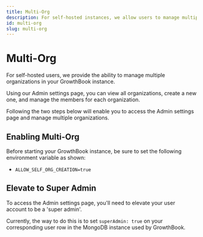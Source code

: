 ```yaml
---
title: Multi-Org
description: For self-hosted instances, we allow users to manage multiple organizations from a single account.
id: multi-org
slug: multi-org 
---
```


# Multi-Org

For self-hosted users, we provide the ability to manage multiple organizations in your GrowthBook instance.

Using our Admin settings page, you can view all organizations, create a new one, and manage the members for each organization.

Following the two steps below will enable you to access the Admin settings page and manage multiple organizations.

## Enabling Multi-Org

Before starting your GrowthBook instance, be sure to set the following environment variable as shown:

- `ALLOW_SELF_ORG_CREATION=true`

## Elevate to Super Admin

To access the Admin settings page, you'll need to elevate your user account to be a 'super admin'.

Currently, the way to do this is to set `superAdmin: true` on your corresponding user row in the MongoDB instance used by GrowthBook.
